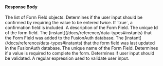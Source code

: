 
#### Response Body

<APIBlock>
  <APIField name="fields" type="Array">
    The list of Form Field objects.
  </APIField>
  <APIField name="fields[x].confirm" type="Boolean">
    Determines if the user input should be confirmed by requiring the value to be entered twice. If `true`, a confirmation field is included.
  </APIField>
  <APIField name="fields[x].consentId" type="UUID">
    <FormFieldConsentid />
  </APIField>
  <APIField name="fields[x].control" type="String">
    <FormFieldControl />
  </APIField>
  <APIField name="fields[x].data" type="Object">
    <FormFieldData />
  </APIField>
  <APIField name="fields[x].description" type="String">
    A description of the Form Field.
  </APIField>
  <APIField name="fields[x].id" type="UUID">
    The unique Id of the form field.
  </APIField>
  <APIField name="fields[x].inseertInstant" type="Long">
    The [instant](/docs/reference/data-types#instants) that the Form Field was added to the FusionAuth database.
  </APIField>
  <APIField name="fields[x].key" type="String">
    <FormFieldKey />
  </APIField>
  <APIField name="fields[x].lastUpdateInstant" type="Long">
    The [instant](/docs/reference/data-types#instants) that the form field was last updated in the FusionAuth database.
  </APIField>
  <APIField name="fields[x].name" type="String">
    The unique name of the Form Field.
  </APIField>
  <APIField name="fields[x].confirm" type="Array<String>">
    <FormFieldOptions />
  </APIField>
  <APIField name="fields[x].required" type="Boolean">
    Determines if a value is required to complete the form.
  </APIField>
  <APIField name="fields[x].type" type="String">
<FormFieldType />
  </APIField>
  <APIField name="fields[x].validator.enabled" type="Boolean">
    Determines if user input should be validated.
  </APIField>
  <APIField name="fields[x].validator.expression" type="String">
    A regular expression used to validate user input.
  </APIField>
</APIBlock>

<JSON title="Example Response JSON" src="form-fields/responses.json" />
